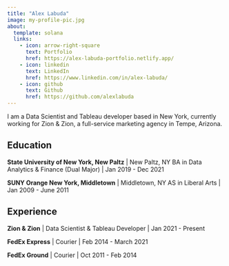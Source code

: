 ```yaml
---
title: "Alex Labuda"
image: my-profile-pic.jpg
about:
  template: solana
  links:
    - icon: arrow-right-square
      text: Portfolio
      href: https://alex-labuda-portfolio.netlify.app/
    - icon: linkedin
      text: LinkedIn
      href: https://www.linkedin.com/in/alex-labuda/
    - icon: github
      text: Github
      href: https://github.com/alexlabuda
---
```


I am a Data Scientist and Tableau developer based in New York, currently working for Zion & Zion, a full-service marketing agency in Tempe, Arizona.

## Education

**State University of New York, New Paltz** | New Paltz, NY
BA in Data Analytics & Finance (Dual Major) | Jan 2019 - Dec 2021

**SUNY Orange New York, Middletown** | Middletown, NY
AS in Liberal Arts | Jan 2009 - June 2011

## Experience

**Zion & Zion** | Data Scientist & Tableau Developer | Jan 2021 - Present

**FedEx Express** | Courier | Feb 2014 - March 2021

**FedEx Ground** | Courier | Oct 2011 - Feb 2014
